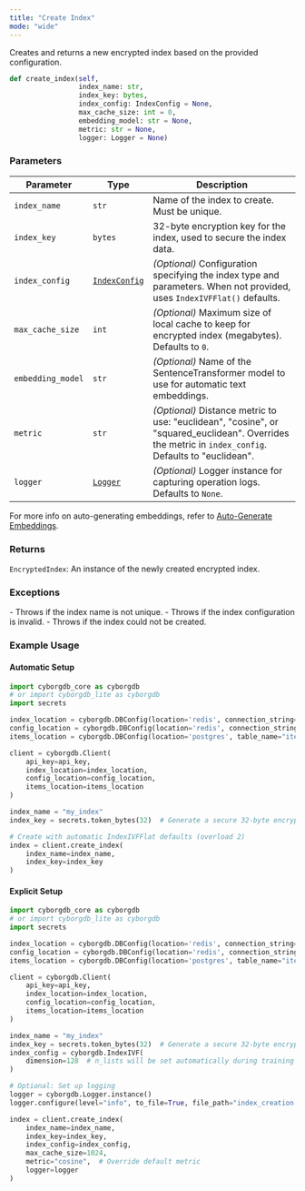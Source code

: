 ```yaml
---
title: "Create Index"
mode: "wide"
---
```


Creates and returns a new encrypted index based on the provided configuration.

```python
def create_index(self,
                 index_name: str,
                 index_key: bytes,
                 index_config: IndexConfig = None,
                 max_cache_size: int = 0,
                 embedding_model: str = None,
                 metric: str = None,
                 logger: Logger = None)
```

### Parameters

| Parameter | Type | Description |
|---------------|--------------------|----------------------------------------------------------------------------------------|
| `index_name` | `str` | Name of the index to create. Must be unique. |
| `index_key` | `bytes` | 32-byte encryption key for the index, used to secure the index data. |
| `index_config` | [`IndexConfig`](../types#indexconfig) | _(Optional)_ Configuration specifying the index type and parameters. When not provided, uses `IndexIVFFlat()` defaults. |
| `max_cache_size` | `int` | _(Optional)_ Maximum size of local cache to keep for encrypted index (megabytes). Defaults to `0`. |
| `embedding_model` | `str` | _(Optional)_ Name of the SentenceTransformer model to use for automatic text embeddings. |
| `metric` | `str` | _(Optional)_ Distance metric to use: "euclidean", "cosine", or "squared_euclidean". Overrides the metric in `index_config`. Defaults to "euclidean". |
| `logger` | [`Logger`](./logger) | _(Optional)_ Logger instance for capturing operation logs. Defaults to `None`. |

<Note>For more info on auto-generating embeddings, refer to [Auto-Generate Embeddings](../../guides/data-operations/add-items#automatic-embedding-generation).</Note>

### Returns

`EncryptedIndex`: An instance of the newly created encrypted index.

### Exceptions

<AccordionGroup>
    <Accordion title="ValueError">
        - Throws if the index name is not unique.
        - Throws if the index configuration is invalid.
    </Accordion>
    <Accordion title="RuntimeError">
        - Throws if the index could not be created.
    </Accordion>
</AccordionGroup>

### Example Usage

#### Automatic Setup

```python
import cyborgdb_core as cyborgdb
# or import cyborgdb_lite as cyborgdb
import secrets

index_location = cyborgdb.DBConfig(location='redis', connection_string="redis://localhost")
config_location = cyborgdb.DBConfig(location='redis', connection_string="redis://localhost")
items_location = cyborgdb.DBConfig(location='postgres', table_name="items", connection_string="host=localhost dbname=postgres")

client = cyborgdb.Client(
    api_key=api_key,
    index_location=index_location, 
    config_location=config_location, 
    items_location=items_location
)

index_name = "my_index"
index_key = secrets.token_bytes(32)  # Generate a secure 32-byte encryption key

# Create with automatic IndexIVFFlat defaults (overload 2)
index = client.create_index(
    index_name=index_name, 
    index_key=index_key
)
```

#### Explicit Setup

```python
import cyborgdb_core as cyborgdb
# or import cyborgdb_lite as cyborgdb
import secrets

index_location = cyborgdb.DBConfig(location='redis', connection_string="redis://localhost")
config_location = cyborgdb.DBConfig(location='redis', connection_string="redis://localhost")
items_location = cyborgdb.DBConfig(location='postgres', table_name="items", connection_string="host=localhost dbname=postgres")

client = cyborgdb.Client(
    api_key=api_key, 
    index_location=index_location, 
    config_location=config_location, 
    items_location=items_location
)

index_name = "my_index"
index_key = secrets.token_bytes(32)  # Generate a secure 32-byte encryption key
index_config = cyborgdb.IndexIVF(
    dimension=128  # n_lists will be set automatically during training
)

# Optional: Set up logging
logger = cyborgdb.Logger.instance()
logger.configure(level="info", to_file=True, file_path="index_creation.log")

index = client.create_index(
    index_name=index_name, 
    index_key=index_key, 
    index_config=index_config,
    max_cache_size=1024,
    metric="cosine",  # Override default metric
    logger=logger
)
```